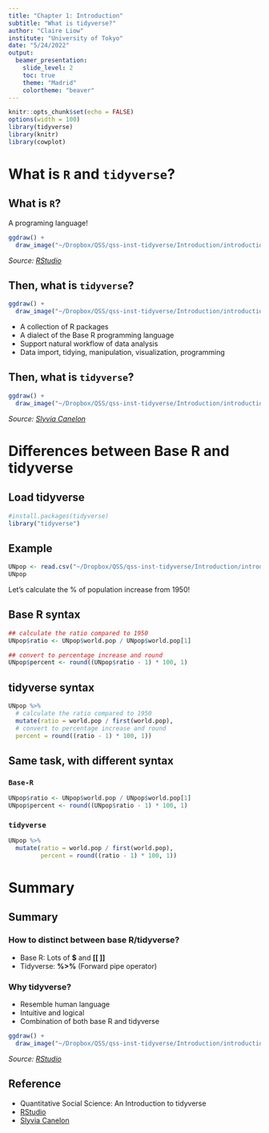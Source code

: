 ```yaml
---
title: "Chapter 1: Introduction"
subtitle: "What is tidyverse?"
author: "Claire Liow"
institute: "University of Tokyo"
date: "5/24/2022"
output: 
  beamer_presentation:
    slide_level: 2
    toc: true
    theme: "Madrid"
    colortheme: "beaver"
---
```


```r
knitr::opts_chunk$set(echo = FALSE)
options(width = 100)
library(tidyverse)
library(knitr)
library(cowplot)
```

# What is `R` and `tidyverse`?

## What is `R`?
A programing language!
```r
ggdraw() + 
  draw_image("~/Dropbox/QSS/qss-inst-tidyverse/Introduction/introduction_tidy_files/figure/R_as_a_language.png") 
```
*Source: [RStudio](https://www.rstudio.com/resources/webinars/tidyverse-visualization-manipulation-basics/)*

\newpage
## Then, what is `tidyverse`?
```r
ggdraw() + 
  draw_image("~/Dropbox/QSS/qss-inst-tidyverse/Introduction/introduction_tidy_files/figure/tidyverse_logo.png") 
```
- A collection of R packages 
- A dialect of the Base R programming language
- Support natural workflow of data analysis
- Data import, tidying, manipulation, visualization, programming

\newpage
## Then, what is `tidyverse`?
```r
ggdraw() + 
  draw_image("~/Dropbox/QSS/qss-inst-tidyverse/Introduction/introduction_tidy_files/figure/packages.png") 
```
*Source: [Slyvia Canelon](https://github.com/spcanelon/tour-of-the-tidyverse/blob/master/images/pptx/tidyverse.png)*

\newpage

# Differences between Base R and tidyverse
## Load tidyverse
```r
#install.packages(tidyverse)
library("tidyverse")
```

## Example
```r
UNpop <- read.csv("~/Dropbox/QSS/qss-inst-tidyverse/Introduction/introduction_tidy_files/data/UNpop.csv")
UNpop
```

Let's calculate the \% of population increase from 1950!

\newpage

## Base R syntax
```r
## calculate the ratio compared to 1950
UNpop$ratio <- UNpop$world.pop / UNpop$world.pop[1] 

## convert to percentage increase and round
UNpop$percent <- round((UNpop$ratio - 1) * 100, 1)
```

\newpage

## tidyverse syntax
```r
UNpop %>% 
  # calculate the ratio compared to 1950
  mutate(ratio = world.pop / first(world.pop), 
  # convert to percentage increase and round
  percent = round((ratio - 1) * 100, 1)) 
```

\newpage

## Same task, with different syntax
### `Base-R`
```r
UNpop$ratio <- UNpop$world.pop / UNpop$world.pop[1] 
UNpop$percent <- round((UNpop$ratio - 1) * 100, 1)
```

### `tidyverse`
```r
UNpop %>% 
  mutate(ratio = world.pop / first(world.pop),
         percent = round((ratio - 1) * 100, 1)) 
```

\newpage

# Summary
## Summary
### How to distinct between base R/tidyverse?
- Base R: Lots of **$** and **[[ ]]**
- Tidyverse: **%>%** (Forward pipe operator)

### Why tidyverse?
- Resemble human language 
- Intuitive and logical 
- Combination of both base R and tidyverse

```r
ggdraw() + 
  draw_image("~/Dropbox/QSS/qss-inst-tidyverse/Introduction/introduction_tidy_files/figure/pipe.png") 
```
*Source: [RStudio](https://www.rstudio.com/resources/webinars/tidyverse-visualization-manipulation-basics/)*

## Reference
- Quantitative Social Science: An Introduction to tidyverse
- [RStudio](https://www.rstudio.com/resources/webinars/tidyverse-visualization-manipulation-basics/)
- [Slyvia Canelon](https://github.com/spcanelon/tour-of-the-tidyverse/blob/master/images/pptx/tidyverse.png)
